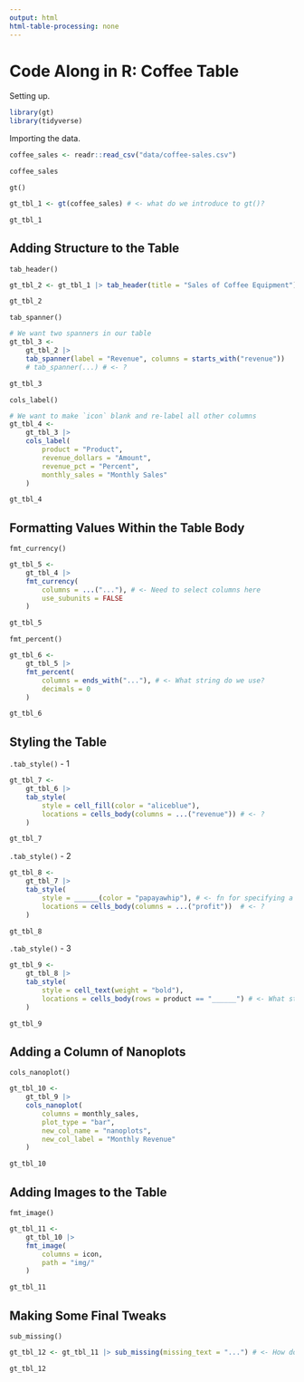 ```yaml
---
output: html
html-table-processing: none
---
```


# Code Along in R: Coffee Table

Setting up.

```r
library(gt)
library(tidyverse)
```

Importing the data.

```r
coffee_sales <- readr::read_csv("data/coffee-sales.csv")

coffee_sales
```

`gt()`

```r
gt_tbl_1 <- gt(coffee_sales) # <- what do we introduce to gt()?

gt_tbl_1
```

## Adding Structure to the Table

`tab_header()`

```r
gt_tbl_2 <- gt_tbl_1 |> tab_header(title = "Sales of Coffee Equipment")

gt_tbl_2
```

`tab_spanner()`

```r
# We want two spanners in our table
gt_tbl_3 <-
    gt_tbl_2 |>
    tab_spanner(label = "Revenue", columns = starts_with("revenue"))
    # tab_spanner(...) # <- ?

gt_tbl_3
```

`cols_label()`

```r
# We want to make `icon` blank and re-label all other columns
gt_tbl_4 <-
    gt_tbl_3 |>
    cols_label(
        product = "Product",
        revenue_dollars = "Amount",
        revenue_pct = "Percent",
        monthly_sales = "Monthly Sales"
    )

gt_tbl_4
```

## Formatting Values Within the Table Body

`fmt_currency()`

```r
gt_tbl_5 <- 
    gt_tbl_4 |>
    fmt_currency(
        columns = ...("..."), # <- Need to select columns here
        use_subunits = FALSE
    )

gt_tbl_5
```

`fmt_percent()`

```r
gt_tbl_6 <-
    gt_tbl_5 |>
    fmt_percent(
        columns = ends_with("..."), # <- What string do we use?
        decimals = 0
    )

gt_tbl_6
```

## Styling the Table

`.tab_style()` - 1

```r
gt_tbl_7 <-
    gt_tbl_6 |>
    tab_style(
        style = cell_fill(color = "aliceblue"),
        locations = cells_body(columns = ...("revenue")) # <- ?
    )

gt_tbl_7
```

`.tab_style()` - 2

```r
gt_tbl_8 <-
    gt_tbl_7 |>
    tab_style(
        style = ______(color = "papayawhip"), # <- fn for specifying a fill?
        locations = cells_body(columns = ...("profit"))  # <- ?
    )

gt_tbl_8
```

`.tab_style()` - 3

```r
gt_tbl_9 <-
    gt_tbl_8 |>
    tab_style(
        style = cell_text(weight = "bold"),
        locations = cells_body(rows = product == "______") # <- What str?
    )

gt_tbl_9
```

## Adding a Column of Nanoplots

`cols_nanoplot()`

```r
gt_tbl_10 <-
    gt_tbl_9 |>
    cols_nanoplot(
        columns = monthly_sales, 
        plot_type = "bar",
        new_col_name = "nanoplots",
        new_col_label = "Monthly Revenue" 
    )

gt_tbl_10
```

## Adding Images to the Table

`fmt_image()`

```r
gt_tbl_11 <-
    gt_tbl_10 |>
    fmt_image(
        columns = icon,
        path = "img/"
    )

gt_tbl_11
```

## Making Some Final Tweaks

`sub_missing()`

```r
gt_tbl_12 <- gt_tbl_11 |> sub_missing(missing_text = "...") # <- How do we replace with blanks?

gt_tbl_12
```
